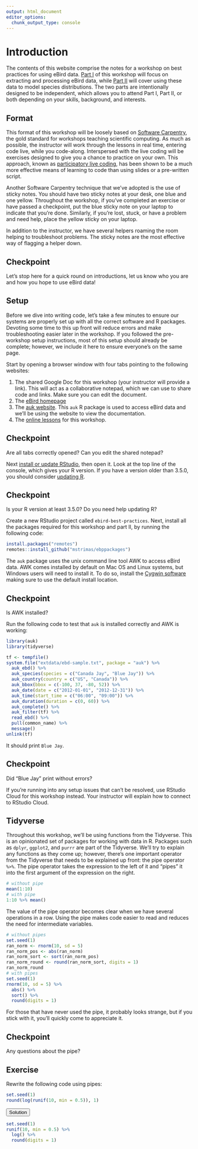 ```yaml
---
output: html_document
editor_options: 
  chunk_output_type: console
---
```


# Introduction {#intro}

The contents of this website comprise the notes for a workshop on best practices for using eBird data. [Part I](#ebird-intro) of this workshop will focus on extracting and processing eBird data, while [Part II](#model-intro) will cover using these data to model species distributions. The two parts are intentionally designed to be independent, which allows you to attend Part I, Part II, or both depending on your skills, background, and interests.

## Format {#format}

This format of this workshop will be loosely based on [Software Carpentry](https://software-carpentry.org/), the gold standard for workshops teaching scientific computing. As much as possible, the instructor will work through the lessons in real time, entering code live, while you code-along. Interspersed with the live coding will be exercises designed to give you a chance to practice on your own. This approach, known as [participatory live coding](https://carpentries.github.io/instructor-training/14-live/), has been shown to be a much more effective means of learning to code than using slides or a pre-written script.

Another Software Carpentry technique that we've adopted is the use of sticky notes. You should have two sticky notes at your desk, one blue and one yellow. Throughout the workshop, if you've completed an exercise or have passed a checkpoint, put the blue sticky note on your laptop to indicate that you're done. Similarly, if you're lost, stuck, or have a problem and need help, place the yellow sticky on your laptop.

In addition to the instructor, we have several helpers roaming the room helping to troubleshoot problems. The sticky notes are the most effective way of flagging a helper down.

<div class="checkpoint">
  <h2>Checkpoint</h2>
  Let's stop here for a quick round on introductions, let us know who you are and how you hope to use eBird data!
</div>

## Setup {#intro-setup}

Before we dive into writing code, let's take a few minutes to ensure our systems are properly set up with all the correct software and R packages. Devoting some time to this up front will reduce errors and make troubleshooting easier later in the workshop. If you followed the pre-workshop setup instructions, most of this setup should already be complete; however, we include it here to ensure everyone's on the same page.

Start by opening a browser window with four tabs pointing to the following websites:

1. The shared Google Doc for this workshop (your instructor will provide a link). This will act as a collaborative notepad, which we can use to share code and links. Make sure you can edit the document.
2. The [eBird homepage](https://ebird.org)
3. The [auk website](https://cornelllabofornithology.github.io/auk/). This `auk` R package is used to access eBird data and we'll be using the website to view the documentation.
4. The [online lessons](http://strimas.com/ebp-workshop) for this workshop.

<div class="checkpoint">
  <h2>Checkpoint</h2>
  Are all tabs correctly opened? Can you edit the shared notepad?
</div>

Next [install or update RStudio](https://www.rstudio.com/products/rstudio/download/#download), then open it. Look at the top line of the console, which gives your R version. If you have a version older than 3.5.0, you should consider [updating R](https://cloud.r-project.org/). 

<div class="checkpoint">
  <h2>Checkpoint</h2>
  Is your R version at least 3.5.0? Do you need help updating R?
</div>

Create a new RStudio project called `ebird-best-practices`. Next, install all the packages required for this workshop and part II, by running the following code:

```r
install.packages("remotes")
remotes::install_github("mstrimas/ebppackages")
```

The `auk` package uses the unix command line tool AWK to access eBird data. AWK comes installed by default on Mac OS and Linux systems, but Windows users will need to install it. To do so, install the [Cygwin software](https://cygwin.com/install.html) making sure to use the default install location.

<div class="checkpoint">
  <h2>Checkpoint</h2>
  Is AWK installed?
</div>

Run the following code to test that `auk` is installed correctly and AWK is working:

```r
library(auk)
library(tidyverse)

tf <- tempfile()
system.file("extdata/ebd-sample.txt", package = "auk") %>% 
  auk_ebd() %>%
  auk_species(species = c("Canada Jay", "Blue Jay")) %>%
  auk_country(country = c("US", "Canada")) %>%
  auk_bbox(bbox = c(-100, 37, -80, 52)) %>%
  auk_date(date = c("2012-01-01", "2012-12-31")) %>%
  auk_time(start_time = c("06:00", "09:00")) %>%
  auk_duration(duration = c(0, 60)) %>%
  auk_complete() %>% 
  auk_filter(tf) %>% 
  read_ebd() %>% 
  pull(common_name) %>% 
  message()
unlink(tf)
```

It should print `Blue Jay`.

<div class="checkpoint">
  <h2>Checkpoint</h2>
  Did "Blue Jay" print without errors?
</div>

If you're running into any setup issues that can't be resolved, use RStudio Cloud for this workshop instead. Your instructor will explain how to connect to RStudio Cloud.

## Tidyverse {#intro-tidyverse}

Throughout this workshop, we'll be using functions from the Tidyverse. This is an opinionated set of packages for working with data in R. Packages such as `dplyr`, `ggplot2`, and `purrr` are part of the Tidyverse. We'll try to explain any functions as they come up; however, there's one important operator from the Tidyverse that needs to be explained up front: the pipe operator `%>%`. The pipe operator takes the expression to the left of it and "pipes" it into the first argument of the expression on the right.

```r
# without pipe
mean(1:10)
# with pipe
1:10 %>% mean()
```

The value of the pipe operator becomes clear when we have several operations in a row. Using the pipe makes code easier to read and reduces the need for intermediate variables. 

```r
# without pipes
set.seed(1)
ran_norm <- rnorm(10, sd = 5)
ran_norm_pos <- abs(ran_norm)
ran_norm_sort <- sort(ran_norm_pos)
ran_norm_round <- round(ran_norm_sort, digits = 1)
ran_norm_round
# with pipes
set.seed(1)
rnorm(10, sd = 5) %>% 
  abs() %>% 
  sort() %>% 
  round(digits = 1)
```

For those that have never used the pipe, it probably looks strange, but if you stick with it, you'll quickly come to appreciate it.

<div class="checkpoint">
  <h2>Checkpoint</h2>
  Any questions about the pipe?
</div>

<div class="exercise">
  <h2>Exercise</h2>
  Rewrite the following code using pipes:

```r
set.seed(1)
round(log(runif(10, min = 0.5)), 1)
```

<button class="solution">Solution</button>
<div class="solution-content">

```r
set.seed(1)
runif(10, min = 0.5) %>% 
  log() %>% 
  round(digits = 1)
```

</div>
</div>
